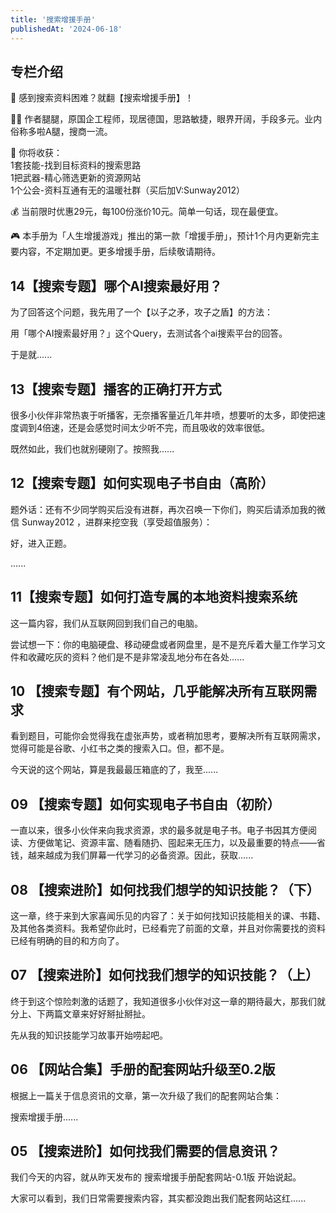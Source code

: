 ```yaml
---
title: '搜索增援手册'
publishedAt: '2024-06-18'
---
```


## 专栏介绍

🚀 感到搜索资料困难？就翻【搜索增援手册】！  
  
🧑🏻 作者腿腿，原国企工程师，现居德国，思路敏捷，眼界开阔，手段多元。业内俗称多啦A腿，搜商一流。  
  
🎁 你将收获：  
1套技能-找到目标资料的搜索思路  
1把武器-精心筛选更新的资源网站  
1个公会-资料互通有无的温暖社群（买后加V:Sunway2012）  
  
💰 当前限时优惠29元，每100份涨价10元。简单一句话，现在最便宜。  
  
🎮 本手册为「人生增援游戏」推出的第一款「增援手册」，预计1个月内更新完主要内容，不定期加更。更多增援手册，后续敬请期待。

## 14【搜索专题】哪个AI搜索最好用？
为了回答这个问题，我先用了一个【以子之矛，攻子之盾】的方法：

用「哪个AI搜索最好用？」这个Query，去测试各个ai搜索平台的回答。

于是就......

## 13【搜索专题】播客的正确打开方式
很多小伙伴非常热衷于听播客，无奈播客量近几年井喷，想要听的太多，即使把速度调到4倍速，还是会感觉时间太少听不完，而且吸收的效率很低。

既然如此，我们也就别硬刚了。按照我......

## 12【搜索专题】如何实现电子书自由（高阶）
题外话：还有不少同学购买后没有进群，再次召唤一下你们，购买后请添加我的微信 Sunway2012 ，进群来挖空我（享受超值服务）：

好，进入正题。

......

## 11【搜索专题】如何打造专属的本地资料搜索系统
这一篇内容，我们从互联网回到我们自己的电脑。

尝试想一下：你的电脑硬盘、移动硬盘或者网盘里，是不是充斥着大量工作学习文件和收藏吃灰的资料？他们是不是非常凌乱地分布在各处......

## 10 【搜索专题】有个网站，几乎能解决所有互联网需求
看到题目，可能你会觉得我在虚张声势，或者稍加思考，要解决所有互联网需求，觉得可能是谷歌、小红书之类的搜索入口。但，都不是。

今天说的这个网站，算是我最最压箱底的了，我至......

## 09 【搜索专题】如何实现电子书自由（初阶）
一直以来，很多小伙伴来向我求资源，求的最多就是电子书。电子书因其方便阅读、方便做笔记、资源丰富、随看随扔、囤起来无压力，以及最重要的特点——省钱，越来越成为我们屏幕一代学习的必备资源。因此，获取......

## 08 【搜索进阶】如何找我们想学的知识技能？（下）
这一章，终于来到大家喜闻乐见的内容了：关于如何找知识技能相关的课、书籍、及其他各类资料。我希望你此时，已经看完了前面的文章，并且对你需要找的资料已经有明确的目的和方向了。

## 07 【搜索进阶】如何找我们想学的知识技能？（上）
终于到这个惊险刺激的话题了，我知道很多小伙伴对这一章的期待最大，那我们就分上、下两篇文章来好好掰扯掰扯。

先从我的知识技能学习故事开始唠起吧。

## 06 【网站合集】手册的配套网站升级至0.2版
根据上一篇关于信息资讯的文章，第一次升级了我们的配套网站合集：

⁢搜索增援手册......

## 05 【搜索进阶】如何找我们需要的信息资讯？
我们今天的内容，就从昨天发布的 搜索增援手册配套网站-0.1版 开始说起。

大家可以看到，我们日常需要搜索内容，其实都没跑出我们配套网站这红......

